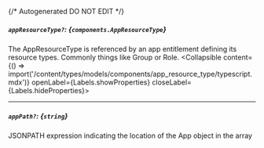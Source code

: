 {/* Autogenerated DO NOT EDIT  */}

##### `appResourceType?`: *{`components.AppResourceType`}*
The AppResourceType is referenced by an app entitlement defining its resource types. Commonly things like Group or Role.
<Collapsible content={() => import('/content/types/models/components/app_resource_type/typescript.mdx')} openLabel={Labels.showProperties} closeLabel={Labels.hideProperties}>
</Collapsible>

---
##### `appPath?`: *{`string`}*
JSONPATH expression indicating the location of the App object in the  array


